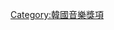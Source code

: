 {{Navbox

|name  = 首爾歌謠大賞
|title = [[首爾歌謠大賞|<span style="color: white ">首爾歌謠大賞</span>]]大賞得主
|bodyclass = hlist
|titlestyle = background:#B00810;color:#ffffff
|groupstyle = background-color:#B00810;color:#ffffff


|group1 = 1990年代
|list1  = 
*90 [[卞真燮]]
*91 {{link-ko|太珍兒|태진아}}
*92 [[徐太志和孩子們]]
*93 [[徐太志和孩子們]]
*94 [[金健模]]
*95 [[Roo'ra]]
*96 [[酷龍]]
*97 [[H.O.T.]]
*98 [[H.O.T.]]
*[[水晶男孩]]
*99 [[曹誠模]]
*[[FIN.K.L]]

|group2 = 2000年代
|list2 = 
*00 [[曹誠模]]
*01 [[金健模]]
*02 [[寶兒]]
*03 [[李孝利]]
*04 [[神話]]
*06 [[東方神起]]
*07 [[BIGBANG]]
*08 [[Wonder Girls]]
*09 [[少女時代]]

|group3 = 2010年代
|list3 = 
*10 [[少女時代]]
*11 [[Super Junior]]
*12 [[PSY]]
*13 [[EXO]]
*14 [[EXO]]
*15 [[EXO]]
*16 [[EXO]]
*17 [[防彈少年團]]
*18 [[防彈少年團]]
*19 [[防彈少年團]]、[[金泰耎|太妍]]
*20 [[防彈少年團]]

|belowstyle = background: #B00810;
|below =  
*<span style="font-size:smaller;">[[Template:首爾歌謠大賞新人賞|<span style="color:#4D3900">新人獎</span>]] 
* [[Template:首爾歌謠大賞|<span style="color:#4D3900">大賞</span>]]</span>
}}<includeonly></includeonly><noinclude>
[[Category:韓國音樂獎項]]
</noinclude>